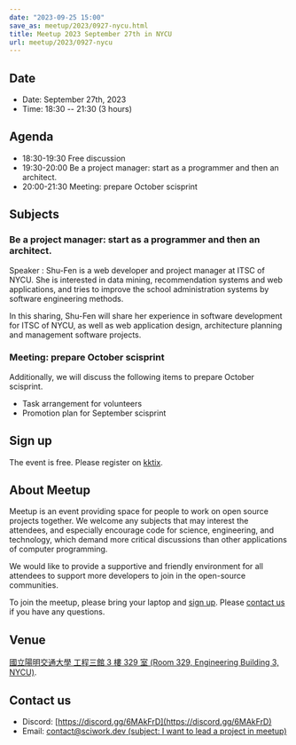 ```yaml
---
date: "2023-09-25 15:00"
save_as: meetup/2023/0927-nycu.html
title: Meetup 2023 September 27th in NYCU
url: meetup/2023/0927-nycu
---
```


## Date

- Date: September 27th, 2023
- Time: 18:30 \-- 21:30 (3 hours)

## Agenda

- 18:30-19:30 Free discussion
- 19:30-20:00 Be a project manager: start as a programmer and then an
  architect.
- 20:00-21:30 Meeting: prepare October scisprint

## Subjects

### Be a project manager: start as a programmer and then an architect.

Speaker : Shu-Fen is a web developer and project manager at ITSC of
NYCU. She is interested in data mining, recommendation systems and web
applications, and tries to improve the school administration systems by
software engineering methods.

In this sharing, Shu-Fen will share her experience in software
development for ITSC of NYCU, as well as web application design,
architecture planning and management software projects.

### Meeting: prepare October scisprint

Additionally, we will discuss the following items to prepare October
scisprint.

- Task arrangement for volunteers
- Promotion plan for September scisprint

## Sign up

The event is free. Please register on
[kktix](https://sciwork.kktix.cc/events/meetup-20230927).

## About Meetup

Meetup is an event providing space for people to work on open source
projects together. We welcome any subjects that may interest the
attendees, and especially encourage code for science, engineering, and
technology, which demand more critical discussions than other
applications of computer programming.

We would like to provide a supportive and friendly environment for all
attendees to support more developers to join in the open-source
communities.

To join the meetup, please bring your laptop and [sign up](#sign-up).
Please [contact us](#contact-us) if you have any questions.

## Venue

[國立陽明交通大學 工程三館 3 樓 329 室 (Room 329, Engineering Building
3, NYCU)](https://goo.gl/maps/TgDYwohB3CBmQgww9).

<Map src="https://www.google.com/maps/embed?pb=!1m18!1m12!1m3!1d905.5596639949631!2d120.99673777209487!3d24.787280157478236!2m3!1f0!2f0!3f0!3m2!1i1024!2i768!4f13.1!3m3!1m2!1s0x3468360f96adabd7%3A0xedfd1ba0fa6c6bf7!2z5ZyL56uL6Zm95piO5Lqk6YCa5aSn5a24IOW3peeoi-S4iemkqA!5e0!3m2!1szh-TW!2stw!4v1678519228058!5m2!1szh-TW!2stw" />

## Contact us

- Discord: [https://discord.gg/6MAkFrD](https://discord.gg/6MAkFrD)
- Email: [contact@sciwork.dev (subject: I want to lead a project in
  meetup)](mailto:contact@sciwork.dev?subject=[sciwork]%20I%20want%20to%20lead%20a%20project%20in%20scisprint)

